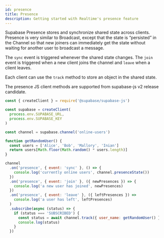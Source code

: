 ```yaml
---
id: presence
title: Presence
description: Getting started with Realtime's presence feature
---
```


Supabase Presence stores and synchronize shared state across clients. Presence is very similar to Broadcast, except that the state is “persisted” in the Channel so that new joiners can immediately get the state without waiting for another user to broadcast a message.

The `sync` event is triggered whenever the shared state changes. The `join` event is triggered when a new client joins the channel and `leave` when a client leaves.

Each client can use the `track` method to store an object in the shared state.

The presence JS client methods are supported from supabase-js v2 release candidate.

```js
const { createClient } = require('@supabase/supabase-js')

const supabase = createClient(
  process.env.SUPABASE_URL,
  process.env.SUPABASE_KEY
)

const channel = supabase.channel('online-users')

function getRandomUser() {
  const users = ['Alice', 'Bob', 'Mallory', 'Inian']
  return users[Math.floor(Math.random() * users.length)]
}

channel
  .on('presence', { event: 'sync' }, () => {
    console.log('currently online users', channel.presenceState())
  })
  .on('presence', { event: 'join' }, ({ newPresences }) => {
    console.log('a new user has joined', newPresences)
  })
  .on('presence', { event: 'leave' }, ({ leftPresences }) =>
    console.log('a user has left', leftPresences)
  )
  .subscribe(async (status) => {
    if (status === 'SUBSCRIBED') {
      const status = await channel.track({ user_name: getRandomUser() })
      console.log(status)
    }
  })
```
